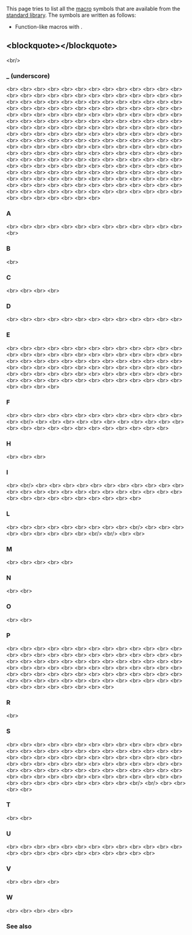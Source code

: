 {{title|Macro Symbol Index}}
{{cpp/symbol index/navbar}}


This page tries to list all the [[cpp/preprocessor/replace|macro]] symbols that are available from the [[cpp/standard library|standard library]]. The symbols are written as follows:
*Function-like macros with {{tt|()}}.

==&lt;blockquote&gt;{{tt|[[#(underscore)|_]]  [[#A|A]]  [[#B|B]]  [[#C|C]]  [[#D|D]]  [[#E|E]]  [[#F|F]]  [[#H|H]]  [[#I|I]]  [[#K|K]]  [[#L|L]]  [[#M|M]]  [[#N|N]]  [[#O|O]]  [[#P|P]]  [[#R|R]]  [[#S|S]]  [[#T|T]]  [[#U|U]]  [[#V|V]]  [[#W|W]]}}&lt;/blockquote&gt;==
&lt;br/&gt;

===_ (underscore)===
{{ltt|cpp/types|__alignas_is_defined}} {{mark since c++11}} {{mark deprecated}}&lt;br&gt;
{{ltt|cpp/types|__bool_true_false_are_defined}} {{mark since c++11}} {{mark deprecated}}&lt;br&gt;
{{ftml|__cpp_lib_adaptor_iterator_pair_constructor|C++23}}&lt;br&gt;
{{ftml|__cpp_lib_addressof_constexpr|C++17}}&lt;br&gt;
{{ftml|__cpp_lib_algorithm_default_value_type|C++26}}&lt;br&gt;
{{ftml|__cpp_lib_algorithm_iterator_requirements|C++23}}&lt;br&gt;
{{ftml|__cpp_lib_allocate_at_least|C++23}}&lt;br&gt;
{{ftml|__cpp_lib_allocator_traits_is_always_equal|C++17}}&lt;br&gt;
{{ftml|__cpp_lib_any|C++17}}&lt;br&gt;
{{ftml|__cpp_lib_apply|C++17}}&lt;br&gt;
{{ftml|__cpp_lib_array_constexpr|C++17|C++20}}&lt;br&gt;
{{ftml|__cpp_lib_as_const|C++17}}&lt;br&gt;
{{ftml|__cpp_lib_associative_heterogeneous_erasure|C++23}}&lt;br&gt;
{{ftml|__cpp_lib_associative_heterogeneous_insertion|C++26}}&lt;br&gt;
{{ftml|__cpp_lib_assume_aligned|C++20}}&lt;br&gt;
{{ftml|__cpp_lib_atomic_flag_test|C++20}}&lt;br&gt;
{{ftml|__cpp_lib_atomic_float|C++20}}&lt;br&gt;
{{ftml|__cpp_lib_atomic_is_always_lock_free|C++17}}&lt;br&gt;
{{ftml|__cpp_lib_atomic_lock_free_type_aliases|C++20}}&lt;br&gt;
{{ftml|__cpp_lib_atomic_min_max|C++26}}&lt;br&gt;
{{ftml|__cpp_lib_atomic_ref|C++20}}&lt;br&gt;
{{ftml|__cpp_lib_atomic_shared_ptr|C++20}}&lt;br&gt;
{{ftml|__cpp_lib_atomic_value_initialization|C++20}}&lt;br&gt;
{{ftml|__cpp_lib_atomic_wait|C++20}}&lt;br&gt;
{{ftml|__cpp_lib_barrier|C++20|C++23}}&lt;br&gt;
{{ftml|__cpp_lib_bind_back|C++23|C++26}}&lt;br&gt;
{{ftml|__cpp_lib_bind_front|C++20|C++26}}&lt;br&gt;
{{ftml|__cpp_lib_bit_cast|C++20}}&lt;br&gt;
{{ftml|__cpp_lib_bitops|C++20}}&lt;br&gt;
{{ftml|__cpp_lib_bitset|C++26}}&lt;br&gt;
{{ftml|__cpp_lib_bool_constant|C++17}}&lt;br&gt;
{{ftml|__cpp_lib_bounded_array_traits|C++20}}&lt;br&gt;
{{ftml|__cpp_lib_boyer_moore_searcher|C++17}}&lt;br&gt;
{{ftml|__cpp_lib_byte|C++17}}&lt;br&gt;
{{ftml|__cpp_lib_byteswap|C++23}}&lt;br&gt;
{{ftml|__cpp_lib_char8_t|C++20}}&lt;br&gt;
{{ftml|__cpp_lib_chrono|C++17|C++20, C++26}}&lt;br&gt;
{{ftml|__cpp_lib_chrono_udls|C++14}}&lt;br&gt;
{{ftml|__cpp_lib_clamp|C++17}}&lt;br&gt;
{{ftml|__cpp_lib_common_reference|C++23}}&lt;br&gt;
{{ftml|__cpp_lib_common_reference_wrapper|C++23}}&lt;br&gt;
{{ftml|__cpp_lib_complex_udls|C++14}}&lt;br&gt;
{{ftml|__cpp_lib_concepts|C++20|C++23}}&lt;br&gt;
{{ftml|__cpp_lib_constexpr_algorithms|C++20|C++26}}&lt;br&gt;
{{ftml|__cpp_lib_constexpr_bitset|C++23}}&lt;br&gt;
{{ftml|__cpp_lib_constexpr_charconv|C++23}}&lt;br&gt;
{{ftml|__cpp_lib_constexpr_cmath|C++23|C++26}}&lt;br&gt;
{{ftml|__cpp_lib_constexpr_complex|C++20|C++26}}&lt;br&gt;
{{ftml|__cpp_lib_constexpr_dynamic_alloc|C++20}}&lt;br&gt;
{{ftml|__cpp_lib_constexpr_functional|C++20}}&lt;br&gt;
{{ftml|__cpp_lib_constexpr_iterator|C++20}}&lt;br&gt;
{{ftml|__cpp_lib_constexpr_memory|C++20|C++23}}&lt;br&gt;
{{ftml|__cpp_lib_constexpr_numeric|C++20}}&lt;br&gt;
{{ftml|__cpp_lib_constexpr_string|C++20}}&lt;br&gt;
{{ftml|__cpp_lib_constexpr_string_view|C++20}}&lt;br&gt;
{{ftml|__cpp_lib_constexpr_tuple|C++20}}&lt;br&gt;
{{ftml|__cpp_lib_constexpr_typeinfo|C++23}}&lt;br&gt;
{{ftml|__cpp_lib_constexpr_utility|C++20}}&lt;br&gt;
{{ftml|__cpp_lib_constexpr_vector|C++20}}&lt;br&gt;
{{ftml|__cpp_lib_constrained_equality|C++26}}&lt;br&gt;
{{ftml|__cpp_lib_containers_ranges|C++23}}&lt;br&gt;
{{ftml|__cpp_lib_copyable_function|C++26}}&lt;br&gt;
{{ftml|__cpp_lib_coroutine|C++20}}&lt;br&gt;
{{ftml|__cpp_lib_debugging|C++26}}&lt;br&gt;
{{ftml|__cpp_lib_destroying_delete|C++20}}&lt;br&gt;
{{ftml|__cpp_lib_enable_shared_from_this|C++17}}&lt;br&gt;
{{ftml|__cpp_lib_endian|C++20}}&lt;br&gt;
{{ftml|__cpp_lib_erase_if|C++20}}&lt;br&gt;
{{ftml|__cpp_lib_exchange_function|C++14}}&lt;br&gt;
{{ftml|__cpp_lib_execution|C++17|C++20}}&lt;br&gt;
{{ftml|__cpp_lib_expected|C++23}}&lt;br&gt;
{{ftml|__cpp_lib_filesystem|C++17}}&lt;br&gt;
{{ftml|__cpp_lib_flat_map|C++23}}&lt;br&gt;
{{ftml|__cpp_lib_flat_set|C++23}}&lt;br&gt;
{{ftml|__cpp_lib_format|C++20|C++23, C++26}}&lt;br&gt;
{{ftml|__cpp_lib_format_path|C++26}}&lt;br&gt;
{{ftml|__cpp_lib_format_ranges|C++23}}&lt;br&gt;
{{ftml|__cpp_lib_formatters|C++23}}&lt;br&gt;
{{ftml|__cpp_lib_forward_like|C++23}}&lt;br&gt;
{{ftml|__cpp_lib_freestanding_char_traits|C++26}}&lt;br&gt;
{{ftml|__cpp_lib_freestanding_charconv|C++26}}&lt;br&gt;
{{ftml|__cpp_lib_freestanding_cstdlib|C++26}}&lt;br&gt;
{{ftml|__cpp_lib_freestanding_cstring|C++26}}&lt;br&gt;
{{ftml|__cpp_lib_freestanding_cwchar|C++26}}&lt;br&gt;
{{ftml|__cpp_lib_freestanding_errc|C++26}}&lt;br&gt;
{{ftml|__cpp_lib_freestanding_feature_test_macros|C++26}}&lt;br&gt;
{{ftml|__cpp_lib_freestanding_functional|C++26}}&lt;br&gt;
{{ftml|__cpp_lib_freestanding_iterator|C++26}}&lt;br&gt;
{{ftml|__cpp_lib_freestanding_memory|C++26}}&lt;br&gt;
{{ftml|__cpp_lib_freestanding_operator_new|C++26}}&lt;br&gt;
{{ftml|__cpp_lib_freestanding_ranges|C++26}}&lt;br&gt;
{{ftml|__cpp_lib_freestanding_ratio|C++26}}&lt;br&gt;
{{ftml|__cpp_lib_freestanding_tuple|C++26}}&lt;br&gt;
{{ftml|__cpp_lib_freestanding_utility|C++26}}&lt;br&gt;
{{ftml|__cpp_lib_fstream_native_handle|C++26}}&lt;br&gt;
{{ftml|__cpp_lib_function_ref|C++23}}&lt;br&gt;
{{ftml|__cpp_lib_gcd_lcm|C++17}}&lt;br&gt;
{{ftml|__cpp_lib_generator|C++23}}&lt;br&gt;
{{ftml|__cpp_lib_generic_associative_lookup|C++14}}&lt;br&gt;
{{ftml|__cpp_lib_generic_unordered_lookup|C++20}}&lt;br&gt;
{{ftml|__cpp_lib_hardware_interference_size|C++17}}&lt;br&gt;
{{ftml|__cpp_lib_has_unique_object_representations|C++17}}&lt;br&gt;
{{ftml|__cpp_lib_hazard_pointer|C++26}}&lt;br&gt;
{{ftml|__cpp_lib_hypot|C++17}}&lt;br&gt;
{{ftml|__cpp_lib_incomplete_container_elements|C++17}}&lt;br&gt;
{{ftml|__cpp_lib_int_pow2|C++20}}&lt;br&gt;
{{ftml|__cpp_lib_integer_comparison_functions|C++20}}&lt;br&gt;
{{ftml|__cpp_lib_integer_sequence|C++14}}&lt;br&gt;
{{ftml|__cpp_lib_integral_constant_callable|C++14}}&lt;br&gt;
{{ftml|__cpp_lib_interpolate|C++20}}&lt;br&gt;
{{ftml|__cpp_lib_invoke|C++17}}&lt;br&gt;
{{ftml|__cpp_lib_invoke_r|C++23}}&lt;br&gt;
{{ftml|__cpp_lib_ios_noreplace|C++23}}&lt;br&gt;
{{ftml|__cpp_lib_is_aggregate|C++17}}&lt;br&gt;
{{ftml|__cpp_lib_is_constant_evaluated|C++20}}&lt;br&gt;
{{ftml|__cpp_lib_is_final|C++14}}&lt;br&gt;
{{ftml|__cpp_lib_is_implicit_lifetime|C++23}}&lt;br&gt;
{{ftml|__cpp_lib_is_invocable|C++17}}&lt;br&gt;
{{ftml|__cpp_lib_is_layout_compatible|C++20}}&lt;br&gt;
{{ftml|__cpp_lib_is_nothrow_convertible|C++20}}&lt;br&gt;
{{ftml|__cpp_lib_is_null_pointer|C++14}}&lt;br&gt;
{{ftml|__cpp_lib_is_pointer_interconvertible|C++20}}&lt;br&gt;
{{ftml|__cpp_lib_is_scoped_enum|C++23}}&lt;br&gt;
{{ftml|__cpp_lib_is_swappable|C++17}}&lt;br&gt;
{{ftml|__cpp_lib_is_within_lifetime|C++26}}&lt;br&gt;
{{ftml|__cpp_lib_jthread|C++20}}&lt;br&gt;
{{ftml|__cpp_lib_latch|C++20}}&lt;br&gt;
{{ftml|__cpp_lib_launder|C++17}}&lt;br&gt;
{{ftml|__cpp_lib_list_remove_return_type|C++20}}&lt;br&gt;
{{ftml|__cpp_lib_logical_traits|C++17}}&lt;br&gt;
{{ftml|__cpp_lib_make_from_tuple|C++17}}&lt;br&gt;
{{ftml|__cpp_lib_make_reverse_iterator|C++14}}&lt;br&gt;
{{ftml|__cpp_lib_make_unique|C++14}}&lt;br&gt;
{{ftml|__cpp_lib_map_try_emplace|C++17}}&lt;br&gt;
{{ftml|__cpp_lib_math_constants|C++20}}&lt;br&gt;
{{ftml|__cpp_lib_math_special_functions|C++17}}&lt;br&gt;
{{ftml|__cpp_lib_mdspan|C++23}}&lt;br&gt;
{{ftml|__cpp_lib_memory_resource|C++17}}&lt;br&gt;
{{ftml|__cpp_lib_modules|C++23}}&lt;br&gt;
{{ftml|__cpp_lib_move_iterator_concept|C++23}}&lt;br&gt;
{{ftml|__cpp_lib_move_only_function|C++23}}&lt;br&gt;
{{ftml|__cpp_lib_node_extract|C++17}}&lt;br&gt;
{{ftml|__cpp_lib_nonmember_container_access|C++17}}&lt;br&gt;
{{ftml|__cpp_lib_not_fn|C++17|C++26}}&lt;br&gt;
{{ftml|__cpp_lib_null_iterators|C++14}}&lt;br&gt;
{{ftml|__cpp_lib_optional|C++20|C++14|C++17, C++23}}&lt;br&gt;
{{ftml|__cpp_lib_out_ptr|C++23}}&lt;br&gt;
{{ftml|__cpp_lib_parallel_algorithm|C++17}}&lt;br&gt;
{{ftml|__cpp_lib_polymorphic_allocator|C++20}}&lt;br&gt;
{{ftml|__cpp_lib_print|C++23|C++26}}&lt;br&gt;
{{ftml|__cpp_lib_quoted_string_io|C++14}}&lt;br&gt;
{{ftml|__cpp_lib_ranges|C++20|C++23}}&lt;br&gt;
{{ftml|__cpp_lib_ranges_as_const|C++23}}&lt;br&gt;
{{ftml|__cpp_lib_ranges_as_rvalue|C++23}}&lt;br&gt;
{{ftml|__cpp_lib_ranges_cartesian_product|C++23}}&lt;br&gt;
{{ftml|__cpp_lib_ranges_chunk|C++23}}&lt;br&gt;
{{ftml|__cpp_lib_ranges_chunk_by|C++23}}&lt;br&gt;
{{ftml|__cpp_lib_ranges_concat|C++26}}&lt;br&gt;
{{ftml|__cpp_lib_ranges_contains|C++23}}&lt;br&gt;
{{ftml|__cpp_lib_ranges_enumerate|C++23}}&lt;br&gt;
{{ftml|__cpp_lib_ranges_find_last|C++23}}&lt;br&gt;
{{ftml|__cpp_lib_ranges_fold|C++23}}&lt;br&gt;
{{ftml|__cpp_lib_ranges_generate_random|C++26}}&lt;br&gt;
{{ftml|__cpp_lib_ranges_iota|C++23}}&lt;br&gt;
{{ftml|__cpp_lib_ranges_join_with|C++23}}&lt;br&gt;
{{ftml|__cpp_lib_ranges_repeat|C++23}}&lt;br&gt;
{{ftml|__cpp_lib_ranges_slide|C++23}}&lt;br&gt;
{{ftml|__cpp_lib_ranges_starts_ends_with|C++23}}&lt;br&gt;
{{ftml|__cpp_lib_ranges_stride|C++23}}&lt;br&gt;
{{ftml|__cpp_lib_ranges_to_container|C++23}}&lt;br&gt;
{{ftml|__cpp_lib_ranges_zip|C++23}}&lt;br&gt;
{{ftml|__cpp_lib_ratio|C++26}}&lt;br&gt;
{{ftml|__cpp_lib_raw_memory_algorithms|C++17}}&lt;br&gt;
{{ftml|__cpp_lib_rcu|C++26}}&lt;br&gt;
{{ftml|__cpp_lib_reference_from_temporary|C++23}}&lt;br&gt;
{{ftml|__cpp_lib_reference_wrapper|C++26}}&lt;br&gt;
{{ftml|__cpp_lib_remove_cvref|C++20}}&lt;br&gt;
{{ftml|__cpp_lib_result_of_sfinae|C++14}}&lt;br&gt;
{{ftml|__cpp_lib_robust_nonmodifying_seq_ops|C++14}}&lt;br&gt;
{{ftml|__cpp_lib_sample|C++17}}&lt;br&gt;
{{ftml|__cpp_lib_scoped_lock|C++17}}&lt;br&gt;
{{ftml|__cpp_lib_semaphore|C++20}}&lt;br&gt;
{{ftml|__cpp_lib_shared_mutex|C++17}}&lt;br&gt;
{{ftml|__cpp_lib_shared_ptr_arrays|C++17|C++20}}&lt;br&gt;
{{ftml|__cpp_lib_shared_ptr_weak_type|C++17}}&lt;br&gt;
{{ftml|__cpp_lib_shared_timed_mutex|C++14}}&lt;br&gt;
{{ftml|__cpp_lib_shift|C++20|C++23}}&lt;br&gt;
{{ftml|__cpp_lib_smart_ptr_for_overwrite|C++20}}&lt;br&gt;
{{ftml|__cpp_lib_smart_ptr_owner_equality|C++26}}&lt;br&gt;
{{ftml|__cpp_lib_source_location|C++20}}&lt;br&gt;
{{ftml|__cpp_lib_span|C++20}}&lt;br&gt;
{{ftml|__cpp_lib_spanstream|C++23}}&lt;br&gt;
{{ftml|__cpp_lib_ssize|C++20}}&lt;br&gt;
{{ftml|__cpp_lib_sstream_from_string_view|C++26}}&lt;br&gt;
{{ftml|__cpp_lib_stacktrace|C++23}}&lt;br&gt;
{{ftml|__cpp_lib_start_lifetime_as|C++23}}&lt;br&gt;
{{ftml|__cpp_lib_starts_ends_with|C++20}}&lt;br&gt;
{{ftml|__cpp_lib_stdatomic_h|C++23}}&lt;br&gt;
{{ftml|__cpp_lib_string_contains|C++23}}&lt;br&gt;
{{ftml|__cpp_lib_string_resize_and_overwrite|C++23}}&lt;br&gt;
{{ftml|__cpp_lib_string_udls|C++14}}&lt;br&gt;
{{ftml|__cpp_lib_string_view|C++17|C++20, C++26}}&lt;br&gt;
{{ftml|__cpp_lib_submdspan|C++26}}&lt;br&gt;
{{ftml|__cpp_lib_syncbuf|C++20}}&lt;br&gt;
{{ftml|__cpp_lib_text_encoding|C++26}}&lt;br&gt;
{{ftml|__cpp_lib_three_way_comparison|C++20}}&lt;br&gt;
{{ftml|__cpp_lib_to_address|C++20}}&lt;br&gt;
{{ftml|__cpp_lib_to_array|C++20}}&lt;br&gt;
{{ftml|__cpp_lib_to_chars|C++17|C++26}}&lt;br&gt;
{{ftml|__cpp_lib_to_string|C++26}}&lt;br&gt;
{{ftml|__cpp_lib_to_underlying|C++23}}&lt;br&gt;
{{ftml|__cpp_lib_transformation_trait_aliases|C++14}}&lt;br&gt;
{{ftml|__cpp_lib_transparent_operators|C++17}}&lt;br&gt;
{{ftml|__cpp_lib_tuple_element_t|C++14}}&lt;br&gt;
{{ftml|__cpp_lib_tuple_like|C++23}}&lt;br&gt;
{{ftml|__cpp_lib_tuples_by_type|C++14}}&lt;br&gt;
{{ftml|__cpp_lib_type_identity|C++20}}&lt;br&gt;
{{ftml|__cpp_lib_type_trait_variable_templates|C++17}}&lt;br&gt;
{{ftml|__cpp_lib_uncaught_exceptions|C++17}}&lt;br&gt;
{{ftml|__cpp_lib_unordered_map_try_emplace|C++17}}&lt;br&gt;
{{ftml|__cpp_lib_unreachable|C++23}}&lt;br&gt;
{{ftml|__cpp_lib_unwrap_ref|C++20}}&lt;br&gt;
{{ftml|__cpp_lib_variant|C++17|C++26}}&lt;br&gt;
{{ftml|__cpp_lib_void_t|C++17}}&lt;br&gt;
{{ltf|cpp/atomic/atomic|_Atomic}} {{mark since c++23}}&lt;br&gt;
{{ltt|cpp/io/c|_IOFBF}}&lt;br&gt;
{{ltt|cpp/io/c|_IOLBF}}&lt;br&gt;
{{ltt|cpp/io/c|_IONBF}}&lt;br&gt;

===A===
{{ltf|cpp/error/assert}}&lt;br&gt;
{{ltt|cpp/atomic/atomic_is_lock_free|ATOMIC_BOOL_LOCK_FREE}} {{mark since c++11}}&lt;br&gt;
{{ltt|cpp/atomic/atomic_is_lock_free|ATOMIC_CHAR_LOCK_FREE}} {{mark since c++11}}&lt;br&gt;
{{ltt|cpp/atomic/atomic_is_lock_free|ATOMIC_CHAR16_T_LOCK_FREE}} {{mark since c++11}}&lt;br&gt;
{{ltt|cpp/atomic/atomic_is_lock_free|ATOMIC_CHAR32_T_LOCK_FREE}} {{mark since c++11}}&lt;br&gt;
{{ltt|cpp/atomic/atomic_is_lock_free|ATOMIC_CHAR8_T_LOCK_FREE}} {{mark since c++20}}&lt;br&gt;
{{ltt|cpp/atomic/ATOMIC_FLAG_INIT}} {{mark life|since=c++11|deprecated=c++20}}&lt;br&gt;
{{ltt|cpp/atomic/atomic_is_lock_free|ATOMIC_INT_LOCK_FREE}} {{mark since c++11}}&lt;br&gt;
{{ltt|cpp/atomic/atomic_is_lock_free|ATOMIC_LLONG_LOCK_FREE}} {{mark since c++11}}&lt;br&gt;
{{ltt|cpp/atomic/atomic_is_lock_free|ATOMIC_LONG_LOCK_FREE}} {{mark since c++11}}&lt;br&gt;
{{ltt|cpp/atomic/atomic_is_lock_free|ATOMIC_POINTER_LOCK_FREE}} {{mark since c++11}}&lt;br&gt;
{{ltt|cpp/atomic/atomic_is_lock_free|ATOMIC_SHORT_LOCK_FREE}} {{mark since c++11}}&lt;br&gt;
{{ltf|cpp/atomic/ATOMIC_VAR_INIT}} {{mark life|since=c++11|deprecated=c++20}}&lt;br&gt;
{{ltt|cpp/atomic/atomic_is_lock_free|ATOMIC_WCHAR_T_LOCK_FREE}} {{mark since c++11}}&lt;br&gt;

===B===
{{ltt|cpp/io/c|BUFSIZ}}&lt;br&gt;

===C===
{{ltt|cpp/types/climits|CHAR_BIT}}&lt;br&gt;
{{ltt|cpp/types/climits|CHAR_MAX}}&lt;br&gt;
{{ltt|cpp/types/climits|CHAR_MIN}}&lt;br&gt;
{{ltt|cpp/chrono/c/CLOCKS_PER_SEC}}&lt;br&gt;

===D===
{{ltt|cpp/types/climits|DBL_DECIMAL_DIG}} {{mark since c++17}}&lt;br&gt;
{{ltt|cpp/types/climits|DBL_DIG}}&lt;br&gt;
{{ltt|cpp/types/climits|DBL_EPSILON}}&lt;br&gt;
{{ltt|cpp/types/climits|DBL_HAS_SUBNORM}} {{mark since c++17}}&lt;br&gt;
{{ltt|cpp/types/climits|DBL_MANT_DIG}}&lt;br&gt;
{{ltt|cpp/types/climits|DBL_MAX}}&lt;br&gt;
{{ltt|cpp/types/climits|DBL_MAX_10_EXP}}&lt;br&gt;
{{ltt|cpp/types/climits|DBL_MAX_EXP}}&lt;br&gt;
{{ltt|cpp/types/climits|DBL_MIN}}&lt;br&gt;
{{ltt|cpp/types/climits|DBL_MIN_10_EXP}}&lt;br&gt;
{{ltt|cpp/types/climits|DBL_MIN_EXP}}&lt;br&gt;
{{ltt|cpp/types/climits|DBL_TRUE_MIN}} {{mark since c++17}}&lt;br&gt;
{{ltt|cpp/types/climits|DECIMAL_DIG}} {{mark since c++11}}&lt;br&gt;

===E===
{{ltt|cpp/error/errno_macros|E2BIG}} {{mark since c++11}}&lt;br&gt;
{{ltt|cpp/error/errno_macros|EACCES}} {{mark since c++11}}&lt;br&gt;
{{ltt|cpp/error/errno_macros|EADDRINUSE}} {{mark since c++11}}&lt;br&gt;
{{ltt|cpp/error/errno_macros|EADDRNOTAVAIL}} {{mark since c++11}}&lt;br&gt;
{{ltt|cpp/error/errno_macros|EAFNOSUPPORT}} {{mark since c++11}}&lt;br&gt;
{{ltt|cpp/error/errno_macros|EAGAIN}} {{mark since c++11}}&lt;br&gt;
{{ltt|cpp/error/errno_macros|EALREADY}} {{mark since c++11}}&lt;br&gt;
{{ltt|cpp/error/errno_macros|EBADF}} {{mark since c++11}}&lt;br&gt;
{{ltt|cpp/error/errno_macros|EBADMSG}} {{mark since c++11}}&lt;br&gt;
{{ltt|cpp/error/errno_macros|EBUSY}} {{mark since c++11}}&lt;br&gt;
{{ltt|cpp/error/errno_macros|ECANCELED}} {{mark since c++11}}&lt;br&gt;
{{ltt|cpp/error/errno_macros|ECHILD}} {{mark since c++11}}&lt;br&gt;
{{ltt|cpp/error/errno_macros|ECONNABORTED}} {{mark since c++11}}&lt;br&gt;
{{ltt|cpp/error/errno_macros|ECONNREFUSED}} {{mark since c++11}}&lt;br&gt;
{{ltt|cpp/error/errno_macros|ECONNRESET}} {{mark since c++11}}&lt;br&gt;
{{ltt|cpp/error/errno_macros|EDEADLK}} {{mark since c++11}}&lt;br&gt;
{{ltt|cpp/error/errno_macros|EDESTADDRREQ}} {{mark since c++11}}&lt;br&gt;
{{ltt|cpp/error/errno_macros|EDOM}}&lt;br&gt;
{{ltt|cpp/error/errno_macros|EEXIST}} {{mark since c++11}}&lt;br&gt;
{{ltt|cpp/error/errno_macros|EFAULT}} {{mark since c++11}}&lt;br&gt;
{{ltt|cpp/error/errno_macros|EFBIG}} {{mark since c++11}}&lt;br&gt;
{{ltt|cpp/error/errno_macros|EHOSTUNREACH}} {{mark since c++11}}&lt;br&gt;
{{ltt|cpp/error/errno_macros|EIDRM}} {{mark since c++11}}&lt;br&gt;
{{ltt|cpp/error/errno_macros|EILSEQ}} {{mark since c++11}}&lt;br&gt;
{{ltt|cpp/error/errno_macros|EINPROGRESS}} {{mark since c++11}}&lt;br&gt;
{{ltt|cpp/error/errno_macros|EINTR}} {{mark since c++11}}&lt;br&gt;
{{ltt|cpp/error/errno_macros|EINVAL}} {{mark since c++11}}&lt;br&gt;
{{ltt|cpp/error/errno_macros|EIO}} {{mark since c++11}}&lt;br&gt;
{{ltt|cpp/error/errno_macros|EISCONN}} {{mark since c++11}}&lt;br&gt;
{{ltt|cpp/error/errno_macros|EISDIR}} {{mark since c++11}}&lt;br&gt;
{{ltt|cpp/error/errno_macros|ELOOP}} {{mark since c++11}}&lt;br&gt;
{{ltt|cpp/error/errno_macros|EMFILE}} {{mark since c++11}}&lt;br&gt;
{{ltt|cpp/error/errno_macros|EMLINK}} {{mark since c++11}}&lt;br&gt;
{{ltt|cpp/error/errno_macros|EMSGSIZE}} {{mark since c++11}}&lt;br&gt;
{{ltt|cpp/error/errno_macros|ENAMETOOLONG}} {{mark since c++11}}&lt;br&gt;
{{ltt|cpp/error/errno_macros|ENETDOWN}} {{mark since c++11}}&lt;br&gt;
{{ltt|cpp/error/errno_macros|ENETRESET}} {{mark since c++11}}&lt;br&gt;
{{ltt|cpp/error/errno_macros|ENETUNREACH}} {{mark since c++11}}&lt;br&gt;
{{ltt|cpp/error/errno_macros|ENFILE}} {{mark since c++11}}&lt;br&gt;
{{ltt|cpp/error/errno_macros|ENOBUFS}} {{mark since c++11}}&lt;br&gt;
{{ltt|cpp/error/errno_macros|ENODATA}} {{mark since c++11}}&lt;br&gt;
{{ltt|cpp/error/errno_macros|ENODEV}} {{mark since c++11}}&lt;br&gt;
{{ltt|cpp/error/errno_macros|ENOENT}} {{mark since c++11}}&lt;br&gt;
{{ltt|cpp/error/errno_macros|ENOEXEC}} {{mark since c++11}}&lt;br&gt;
{{ltt|cpp/error/errno_macros|ENOLCK}} {{mark since c++11}}&lt;br&gt;
{{ltt|cpp/error/errno_macros|ENOLINK}} {{mark since c++11}}&lt;br&gt;
{{ltt|cpp/error/errno_macros|ENOMEM}} {{mark since c++11}}&lt;br&gt;
{{ltt|cpp/error/errno_macros|ENOMSG}} {{mark since c++11}}&lt;br&gt;
{{ltt|cpp/error/errno_macros|ENOPROTOOPT}} {{mark since c++11}}&lt;br&gt;
{{ltt|cpp/error/errno_macros|ENOSPC}} {{mark since c++11}}&lt;br&gt;
{{ltt|cpp/error/errno_macros|ENOSR}} {{mark since c++11}}&lt;br&gt;
{{ltt|cpp/error/errno_macros|ENOSTR}} {{mark since c++11}}&lt;br&gt;
{{ltt|cpp/error/errno_macros|ENOSYS}} {{mark since c++11}}&lt;br&gt;
{{ltt|cpp/error/errno_macros|ENOTCONN}} {{mark since c++11}}&lt;br&gt;
{{ltt|cpp/error/errno_macros|ENOTDIR}} {{mark since c++11}}&lt;br&gt;
{{ltt|cpp/error/errno_macros|ENOTEMPTY}} {{mark since c++11}}&lt;br&gt;
{{ltt|cpp/error/errno_macros|ENOTRECOVERABLE}} {{mark since c++11}}&lt;br&gt;
{{ltt|cpp/error/errno_macros|ENOTSOCK}} {{mark since c++11}}&lt;br&gt;
{{ltt|cpp/error/errno_macros|ENOTSUP}} {{mark since c++11}}&lt;br&gt;
{{ltt|cpp/error/errno_macros|ENOTTY}} {{mark since c++11}}&lt;br&gt;
{{ltt|cpp/error/errno_macros|ENXIO}} {{mark since c++11}}&lt;br&gt;
{{ltt|cpp/io/c|EOF}}&lt;br&gt;
{{ltt|cpp/error/errno_macros|EOPNOTSUPP}} {{mark since c++11}}&lt;br&gt;
{{ltt|cpp/error/errno_macros|EOVERFLOW}} {{mark since c++11}}&lt;br&gt;
{{ltt|cpp/error/errno_macros|EOWNERDEAD}} {{mark since c++11}}&lt;br&gt;
{{ltt|cpp/error/errno_macros|EPERM}} {{mark since c++11}}&lt;br&gt;
{{ltt|cpp/error/errno_macros|EPIPE}} {{mark since c++11}}&lt;br&gt;
{{ltt|cpp/error/errno_macros|EPROTO}} {{mark since c++11}}&lt;br&gt;
{{ltt|cpp/error/errno_macros|EPROTONOSUPPORT}} {{mark since c++11}}&lt;br&gt;
{{ltt|cpp/error/errno_macros|EPROTOTYPE}} {{mark since c++11}}&lt;br&gt;
{{ltt|cpp/error/errno_macros|ERANGE}}&lt;br&gt;
{{ltt|cpp/error/errno_macros|EROFS}} {{mark since c++11}}&lt;br&gt;
{{ltt|cpp/error/errno}}&lt;br&gt;
{{ltt|cpp/error/errno_macros|ESPIPE}} {{mark since c++11}}&lt;br&gt;
{{ltt|cpp/error/errno_macros|ESRCH}} {{mark since c++11}}&lt;br&gt;
{{ltt|cpp/error/errno_macros|ETIME}} {{mark since c++11}}&lt;br&gt;
{{ltt|cpp/error/errno_macros|ETIMEDOUT}} {{mark since c++11}}&lt;br&gt;
{{ltt|cpp/error/errno_macros|ETXTBSY}} {{mark since c++11}}&lt;br&gt;
{{ltt|cpp/error/errno_macros|EWOULDBLOCK}} {{mark since c++11}}&lt;br&gt;
{{ltt|cpp/error/errno_macros|EXDEV}} {{mark since c++11}}&lt;br&gt;
{{ltt|cpp/utility/program/EXIT_status|EXIT_FAILURE}}&lt;br&gt;
{{ltt|cpp/utility/program/EXIT_status|EXIT_SUCCESS}}&lt;br&gt;

===F===
{{ltt|cpp/numeric/fenv/FE_exceptions|FE_ALL_EXCEPT}} {{mark since c++11}}&lt;br&gt;
{{ltt|cpp/numeric/fenv/FE_DFL_ENV}} {{mark since c++11}}&lt;br&gt;
{{ltt|cpp/numeric/fenv/FE_exceptions|FE_DIVBYZERO}} {{mark since c++11}}&lt;br&gt;
{{ltt|cpp/numeric/fenv/FE_round|FE_DOWNWARD}} {{mark since c++11}}&lt;br&gt;
{{ltt|cpp/numeric/fenv/FE_exceptions|FE_INEXACT}} {{mark since c++11}}&lt;br&gt;
{{ltt|cpp/numeric/fenv/FE_exceptions|FE_INVALID}} {{mark since c++11}}&lt;br&gt;
{{ltt|cpp/numeric/fenv/FE_exceptions|FE_OVERFLOW}} {{mark since c++11}}&lt;br&gt;
{{ltt|cpp/numeric/fenv/FE_round|FE_TONEAREST}} {{mark since c++11}}&lt;br&gt;
{{ltt|cpp/numeric/fenv/FE_round|FE_TOWARDZERO}} {{mark since c++11}}&lt;br&gt;
{{ltt|cpp/numeric/fenv/FE_exceptions|FE_UNDERFLOW}} {{mark since c++11}}&lt;br&gt;
{{ltt|cpp/numeric/fenv/FE_round|FE_UPWARD}} {{mark since c++11}}&lt;br&gt;
{{ltt|cpp/io/c|FILENAME_MAX}}&lt;br&gt;
{{ltt|cpp/types/climits|FLT_DECIMAL_DIG}} {{mark since c++17}}&lt;br&gt;
{{ltt|cpp/types/climits|FLT_DIG}}&lt;br&gt;
{{ltt|cpp/types/climits|FLT_EPSILON}}&lt;br/&gt;
{{ltt|cpp/types/climits/FLT_EVAL_METHOD}} {{mark since c++11}}&lt;br&gt;
{{ltt|cpp/types/climits|FLT_HAS_SUBNORM}} {{mark since c++17}}&lt;br&gt;
{{ltt|cpp/types/climits|FLT_MANT_DIG}}&lt;br&gt;
{{ltt|cpp/types/climits|FLT_MAX}}&lt;br&gt;
{{ltt|cpp/types/climits|FLT_MAX_10_EXP}}&lt;br&gt;
{{ltt|cpp/types/climits|FLT_MAX_EXP}}&lt;br&gt;
{{ltt|cpp/types/climits|FLT_MIN}}&lt;br&gt;
{{ltt|cpp/types/climits|FLT_MIN_10_EXP}}&lt;br&gt;
{{ltt|cpp/types/climits|FLT_MIN_EXP}}&lt;br&gt;
{{ltt|cpp/types/climits|FLT_RADIX}}&lt;br&gt;
{{ltt|cpp/types/climits/FLT_ROUNDS}}&lt;br&gt;
{{ltt|cpp/types/climits|FLT_TRUE_MIN}} {{mark since c++17}}&lt;br&gt;
{{ltt|cpp/io/c|FOPEN_MAX}}&lt;br&gt;
{{ltt|cpp/numeric/math/fma|FP_FAST_FMA}} {{mark since c++11}}&lt;br&gt;
{{ltt|cpp/numeric/math/fma|FP_FAST_FMAF}} {{mark since c++11}}&lt;br&gt;
{{ltt|cpp/numeric/math/fma|FP_FAST_FMAL}} {{mark since c++11}}&lt;br&gt;
{{ltt|cpp/numeric/math/ilogb|FP_ILOGB0}} {{mark since c++11}}&lt;br&gt;
{{ltt|cpp/numeric/math/ilogb|FP_ILOGBNAN}} {{mark since c++11}}&lt;br&gt;
{{ltt|cpp/numeric/math/FP_categories|FP_SUBNORMAL}} {{mark since c++11}}&lt;br&gt;
{{ltt|cpp/numeric/math/FP_categories|FP_ZERO}} {{mark since c++11}}&lt;br&gt;
{{ltt|cpp/numeric/math/FP_categories|FP_INFINITE}} {{mark since c++11}}&lt;br&gt;
{{ltt|cpp/numeric/math/FP_categories|FP_NAN}} {{mark since c++11}}&lt;br&gt;
{{ltt|cpp/numeric/math/FP_categories|FP_NORMAL}} {{mark since c++11}}&lt;br&gt;

===H===
{{ltt|cpp/numeric/math/HUGE_VAL}}&lt;br&gt;
{{ltt|cpp/numeric/math/HUGE_VAL|HUGE_VALF}} {{mark since c++11}}&lt;br&gt;
{{ltt|cpp/numeric/math/HUGE_VAL|HUGE_VALL}} {{mark since c++11}}&lt;br&gt;

===I===
{{ltt|cpp/numeric/math/INFINITY}} {{mark since c++11}}&lt;br&gt;
{{ltt|cpp/types/integer|INT_FAST16_MAX}} {{mark since c++11}}&lt;br/&gt;
{{ltt|cpp/types/integer|INT_FAST16_MIN}} {{mark since c++11}}&lt;br&gt;
{{ltt|cpp/types/integer|INT_FAST32_MAX}} {{mark since c++11}}&lt;br&gt;
{{ltt|cpp/types/integer|INT_FAST32_MIN}} {{mark since c++11}}&lt;br&gt;
{{ltt|cpp/types/integer|INT_FAST64_MAX}} {{mark since c++11}}&lt;br&gt;
{{ltt|cpp/types/integer|INT_FAST64_MIN}} {{mark since c++11}}&lt;br&gt;
{{ltt|cpp/types/integer|INT_FAST8_MAX}} {{mark since c++11}}&lt;br&gt;
{{ltt|cpp/types/integer|INT_FAST8_MIN}} {{mark since c++11}}&lt;br&gt;
{{ltt|cpp/types/integer|INT_LEAST16_MAX}} {{mark since c++11}}&lt;br&gt;
{{ltt|cpp/types/integer|INT_LEAST16_MIN}} {{mark since c++11}}&lt;br&gt;
{{ltt|cpp/types/integer|INT_LEAST32_MAX}} {{mark since c++11}}&lt;br&gt;
{{ltt|cpp/types/integer|INT_LEAST32_MIN}} {{mark since c++11}}&lt;br&gt;
{{ltt|cpp/types/integer|INT_LEAST64_MAX}} {{mark since c++11}}&lt;br&gt;
{{ltt|cpp/types/integer|INT_LEAST64_MIN}} {{mark since c++11}}&lt;br&gt;
{{ltt|cpp/types/integer|INT_LEAST8_MAX}} {{mark since c++11}}&lt;br&gt;
{{ltt|cpp/types/integer|INT_LEAST8_MIN}} {{mark since c++11}}&lt;br&gt;
{{ltt|cpp/types/climits|INT_MAX}}&lt;br&gt;
{{ltt|cpp/types/climits|INT_MIN}}&lt;br&gt;
{{ltf|cpp/types/integer|INT16_C}} {{mark since c++11}}&lt;br&gt;
{{ltt|cpp/types/integer|INT16_MAX}} {{mark since c++11}}&lt;br&gt;
{{ltt|cpp/types/integer|INT16_MIN}} {{mark since c++11}}&lt;br&gt;
{{ltf|cpp/types/integer|INT32_C}} {{mark since c++11}}&lt;br&gt;
{{ltt|cpp/types/integer|INT32_MAX}} {{mark since c++11}}&lt;br&gt;
{{ltt|cpp/types/integer|INT32_MIN}} {{mark since c++11}}&lt;br&gt;
{{ltf|cpp/types/integer|INT64_C}} {{mark since c++11}}&lt;br&gt;
{{ltt|cpp/types/integer|INT64_MAX}} {{mark since c++11}}&lt;br&gt;
{{ltt|cpp/types/integer|INT64_MIN}} {{mark since c++11}}&lt;br&gt;
{{ltf|cpp/types/integer|INT8_C}} {{mark since c++11}}&lt;br&gt;
{{ltt|cpp/types/integer|INT8_MAX}} {{mark since c++11}}&lt;br&gt;
{{ltt|cpp/types/integer|INT8_MIN}} {{mark since c++11}}&lt;br&gt;
{{ltf|cpp/types/integer|INTMAX_C}} {{mark since c++11}}&lt;br&gt;
{{ltt|cpp/types/integer|INTMAX_MAX}} {{mark since c++11}}&lt;br&gt;
{{ltt|cpp/types/integer|INTMAX_MIN}} {{mark since c++11}}&lt;br&gt;
{{ltt|cpp/types/integer|INTPTR_MAX}} {{mark since c++11}}&lt;br&gt;
{{ltt|cpp/types/integer|INTPTR_MIN}} {{mark since c++11}}&lt;br&gt;

===L===
{{ltt|cpp/io/c|L_tmpnam}}&lt;br&gt;
{{ltt|cpp/locale/LC_categories|LC_ALL}}&lt;br&gt;
{{ltt|cpp/locale/LC_categories|LC_COLLATE}}&lt;br&gt;
{{ltt|cpp/locale/LC_categories|LC_CTYPE}}&lt;br&gt;
{{ltt|cpp/locale/LC_categories|LC_MONETARY}}&lt;br&gt;
{{ltt|cpp/locale/LC_categories|LC_NUMERIC}}&lt;br&gt;
{{ltt|cpp/locale/LC_categories|LC_TIME}}&lt;br&gt;
{{ltt|cpp/types/climits|LDBL_DECIMAL_DIG}} {{mark since c++17}}&lt;br&gt;
{{ltt|cpp/types/climits|LDBL_DIG}}&lt;br&gt;
{{ltt|cpp/types/climits|LDBL_EPSILON}}&lt;br/&gt;
{{ltt|cpp/types/climits|LDBL_HAS_SUBNORM}} {{mark since c++17}}&lt;br&gt;
{{ltt|cpp/types/climits|LDBL_MANT_DIG}}&lt;br&gt;
{{ltt|cpp/types/climits|LDBL_MAX}}&lt;br&gt;
{{ltt|cpp/types/climits|LDBL_MAX_10_EXP}}&lt;br&gt;
{{ltt|cpp/types/climits|LDBL_MAX_EXP}}&lt;br&gt;
{{ltt|cpp/types/climits|LDBL_MIN}}&lt;br&gt;
{{ltt|cpp/types/climits|LDBL_MIN_10_EXP}}&lt;br&gt;
{{ltt|cpp/types/climits|LDBL_MIN_EXP}}&lt;br&gt;
{{ltt|cpp/types/climits|LDBL_TRUE_MIN}} {{mark since c++17}}&lt;br&gt;
{{ltt|cpp/types/climits|LLONG_MAX}} {{mark since c++11}}&lt;br/&gt;
{{ltt|cpp/types/climits|LLONG_MIN}} {{mark since c++11}}&lt;br/&gt;
{{ltt|cpp/types/climits|LONG_MAX}}&lt;br&gt;
{{ltt|cpp/types/climits|LONG_MIN}}&lt;br&gt;

===M===
{{ltt|cpp/numeric/math/math_errhandling|MATH_ERREXCEPT}} {{mark since c++11}}&lt;br&gt;
{{ltt|cpp/numeric/math/math_errhandling}} {{mark since c++11}}&lt;br&gt;
{{ltt|cpp/numeric/math/math_errhandling|MATH_ERRNO}} {{mark since c++11}}&lt;br&gt;
{{ltt|cpp/string/multibyte|MB_CUR_MAX}}&lt;br&gt;
{{ltt|cpp/string/multibyte|MB_LEN_MAX}}&lt;br&gt;

===N===
{{ltt|cpp/numeric/math/NAN}} {{mark since c++11}}&lt;br&gt;
{{ltt|cpp/types/NULL}}&lt;br&gt;

===O===
{{ltf|cpp/types/offsetof}}&lt;br&gt;
{{ltt|cpp/thread/call_once|ONCE_FLAG_INIT}} {{mark since c++11}}&lt;br&gt;

===P===
{{ltt|cpp/types/integer|PRId16}} {{mark since c++11}}&lt;br&gt;
{{ltt|cpp/types/integer|PRId32}} {{mark since c++11}}&lt;br&gt;
{{ltt|cpp/types/integer|PRId64}} {{mark since c++11}}&lt;br&gt;
{{ltt|cpp/types/integer|PRId8}} {{mark since c++11}}&lt;br&gt;
{{ltt|cpp/types/integer|PRIdFAST16}} {{mark since c++11}}&lt;br&gt;
{{ltt|cpp/types/integer|PRIdFAST32}} {{mark since c++11}}&lt;br&gt;
{{ltt|cpp/types/integer|PRIdFAST64}} {{mark since c++11}}&lt;br&gt;
{{ltt|cpp/types/integer|PRIdFAST8}} {{mark since c++11}}&lt;br&gt;
{{ltt|cpp/types/integer|PRIdLEAST16}} {{mark since c++11}}&lt;br&gt;
{{ltt|cpp/types/integer|PRIdLEAST32}} {{mark since c++11}}&lt;br&gt;
{{ltt|cpp/types/integer|PRIdLEAST64}} {{mark since c++11}}&lt;br&gt;
{{ltt|cpp/types/integer|PRIdLEAST8}} {{mark since c++11}}&lt;br&gt;
{{ltt|cpp/types/integer|PRIdMAX}} {{mark since c++11}}&lt;br&gt;
{{ltt|cpp/types/integer|PRIdPTR}} {{mark since c++11}}&lt;br&gt;
{{ltt|cpp/types/integer|PRIi16}} {{mark since c++11}}&lt;br&gt;
{{ltt|cpp/types/integer|PRIi32}} {{mark since c++11}}&lt;br&gt;
{{ltt|cpp/types/integer|PRIi64}} {{mark since c++11}}&lt;br&gt;
{{ltt|cpp/types/integer|PRIi8}} {{mark since c++11}}&lt;br&gt;
{{ltt|cpp/types/integer|PRIiFAST16}} {{mark since c++11}}&lt;br&gt;
{{ltt|cpp/types/integer|PRIiFAST32}} {{mark since c++11}}&lt;br&gt;
{{ltt|cpp/types/integer|PRIiFAST64}} {{mark since c++11}}&lt;br&gt;
{{ltt|cpp/types/integer|PRIiFAST8}} {{mark since c++11}}&lt;br&gt;
{{ltt|cpp/types/integer|PRIiLEAST16}} {{mark since c++11}}&lt;br&gt;
{{ltt|cpp/types/integer|PRIiLEAST32}} {{mark since c++11}}&lt;br&gt;
{{ltt|cpp/types/integer|PRIiLEAST64}} {{mark since c++11}}&lt;br&gt;
{{ltt|cpp/types/integer|PRIiLEAST8}} {{mark since c++11}}&lt;br&gt;
{{ltt|cpp/types/integer|PRIiMAX}} {{mark since c++11}}&lt;br&gt;
{{ltt|cpp/types/integer|PRIiPTR}} {{mark since c++11}}&lt;br&gt;
{{ltt|cpp/types/integer|PRIo16}} {{mark since c++11}}&lt;br&gt;
{{ltt|cpp/types/integer|PRIo32}} {{mark since c++11}}&lt;br&gt;
{{ltt|cpp/types/integer|PRIo64}} {{mark since c++11}}&lt;br&gt;
{{ltt|cpp/types/integer|PRIo8}} {{mark since c++11}}&lt;br&gt;
{{ltt|cpp/types/integer|PRIoFAST16}} {{mark since c++11}}&lt;br&gt;
{{ltt|cpp/types/integer|PRIoFAST32}} {{mark since c++11}}&lt;br&gt;
{{ltt|cpp/types/integer|PRIoFAST64}} {{mark since c++11}}&lt;br&gt;
{{ltt|cpp/types/integer|PRIoFAST8}} {{mark since c++11}}&lt;br&gt;
{{ltt|cpp/types/integer|PRIoLEAST16}} {{mark since c++11}}&lt;br&gt;
{{ltt|cpp/types/integer|PRIoLEAST32}} {{mark since c++11}}&lt;br&gt;
{{ltt|cpp/types/integer|PRIoLEAST64}} {{mark since c++11}}&lt;br&gt;
{{ltt|cpp/types/integer|PRIoLEAST8}} {{mark since c++11}}&lt;br&gt;
{{ltt|cpp/types/integer|PRIoMAX}} {{mark since c++11}}&lt;br&gt;
{{ltt|cpp/types/integer|PRIoPTR}} {{mark since c++11}}&lt;br&gt;
{{ltt|cpp/types/integer|PRIu16}} {{mark since c++11}}&lt;br&gt;
{{ltt|cpp/types/integer|PRIu32}} {{mark since c++11}}&lt;br&gt;
{{ltt|cpp/types/integer|PRIu64}} {{mark since c++11}}&lt;br&gt;
{{ltt|cpp/types/integer|PRIu8}} {{mark since c++11}}&lt;br&gt;
{{ltt|cpp/types/integer|PRIuFAST16}} {{mark since c++11}}&lt;br&gt;
{{ltt|cpp/types/integer|PRIuFAST32}} {{mark since c++11}}&lt;br&gt;
{{ltt|cpp/types/integer|PRIuFAST64}} {{mark since c++11}}&lt;br&gt;
{{ltt|cpp/types/integer|PRIuFAST8}} {{mark since c++11}}&lt;br&gt;
{{ltt|cpp/types/integer|PRIuLEAST16}} {{mark since c++11}}&lt;br&gt;
{{ltt|cpp/types/integer|PRIuLEAST32}} {{mark since c++11}}&lt;br&gt;
{{ltt|cpp/types/integer|PRIuLEAST64}} {{mark since c++11}}&lt;br&gt;
{{ltt|cpp/types/integer|PRIuLEAST8}} {{mark since c++11}}&lt;br&gt;
{{ltt|cpp/types/integer|PRIuMAX}} {{mark since c++11}}&lt;br&gt;
{{ltt|cpp/types/integer|PRIuPTR}} {{mark since c++11}}&lt;br&gt;
{{ltt|cpp/types/integer|PRIx16}} {{mark since c++11}}&lt;br&gt;
{{ltt|cpp/types/integer|PRIX16}} {{mark since c++11}}&lt;br&gt;
{{ltt|cpp/types/integer|PRIx32}} {{mark since c++11}}&lt;br&gt;
{{ltt|cpp/types/integer|PRIX32}} {{mark since c++11}}&lt;br&gt;
{{ltt|cpp/types/integer|PRIx64}} {{mark since c++11}}&lt;br&gt;
{{ltt|cpp/types/integer|PRIX64}} {{mark since c++11}}&lt;br&gt;
{{ltt|cpp/types/integer|PRIx8}} {{mark since c++11}}&lt;br&gt;
{{ltt|cpp/types/integer|PRIX8}} {{mark since c++11}}&lt;br&gt;
{{ltt|cpp/types/integer|PRIxFAST16}} {{mark since c++11}}&lt;br&gt;
{{ltt|cpp/types/integer|PRIXFAST16}} {{mark since c++11}}&lt;br&gt;
{{ltt|cpp/types/integer|PRIxFAST32}} {{mark since c++11}}&lt;br&gt;
{{ltt|cpp/types/integer|PRIXFAST32}} {{mark since c++11}}&lt;br&gt;
{{ltt|cpp/types/integer|PRIxFAST64}} {{mark since c++11}}&lt;br&gt;
{{ltt|cpp/types/integer|PRIXFAST64}} {{mark since c++11}}&lt;br&gt;
{{ltt|cpp/types/integer|PRIxFAST8}} {{mark since c++11}}&lt;br&gt;
{{ltt|cpp/types/integer|PRIXFAST8}} {{mark since c++11}}&lt;br&gt;
{{ltt|cpp/types/integer|PRIxLEAST16}} {{mark since c++11}}&lt;br&gt;
{{ltt|cpp/types/integer|PRIXLEAST16}} {{mark since c++11}}&lt;br&gt;
{{ltt|cpp/types/integer|PRIxLEAST32}} {{mark since c++11}}&lt;br&gt;
{{ltt|cpp/types/integer|PRIXLEAST32}} {{mark since c++11}}&lt;br&gt;
{{ltt|cpp/types/integer|PRIxLEAST64}} {{mark since c++11}}&lt;br&gt;
{{ltt|cpp/types/integer|PRIXLEAST64}} {{mark since c++11}}&lt;br&gt;
{{ltt|cpp/types/integer|PRIxLEAST8}} {{mark since c++11}}&lt;br&gt;
{{ltt|cpp/types/integer|PRIXLEAST8}} {{mark since c++11}}&lt;br&gt;
{{ltt|cpp/types/integer|PRIxMAX}} {{mark since c++11}}&lt;br&gt;
{{ltt|cpp/types/integer|PRIXMAX}} {{mark since c++11}}&lt;br&gt;
{{ltt|cpp/types/integer|PRIxPTR}} {{mark since c++11}}&lt;br&gt;
{{ltt|cpp/types/integer|PRIXPTR}} {{mark since c++11}}&lt;br&gt;
{{ltt|cpp/types/climits|PTRDIFF_MAX}} {{mark since c++11}}&lt;br&gt;
{{ltt|cpp/types/climits|PTRDIFF_MIN}} {{mark since c++11}}&lt;br&gt;

===R===
{{ltt|cpp/numeric/random/RAND_MAX}}&lt;br&gt;

===S===
{{ltt|cpp/types/climits|SCHAR_MAX}}&lt;br&gt;
{{ltt|cpp/types/climits|SCHAR_MIN}}&lt;br&gt;
{{ltt|cpp/types/integer|SCNd16}} {{mark since c++11}}&lt;br&gt;
{{ltt|cpp/types/integer|SCNd32}} {{mark since c++11}}&lt;br&gt;
{{ltt|cpp/types/integer|SCNd64}} {{mark since c++11}}&lt;br&gt;
{{ltt|cpp/types/integer|SCNd8}} {{mark since c++11}}&lt;br&gt;
{{ltt|cpp/types/integer|SCNdFAST16}} {{mark since c++11}}&lt;br&gt;
{{ltt|cpp/types/integer|SCNdFAST32}} {{mark since c++11}}&lt;br&gt;
{{ltt|cpp/types/integer|SCNdFAST64}} {{mark since c++11}}&lt;br&gt;
{{ltt|cpp/types/integer|SCNdFAST8}} {{mark since c++11}}&lt;br&gt;
{{ltt|cpp/types/integer|SCNdLEAST16}} {{mark since c++11}}&lt;br&gt;
{{ltt|cpp/types/integer|SCNdLEAST32}} {{mark since c++11}}&lt;br&gt;
{{ltt|cpp/types/integer|SCNdLEAST64}} {{mark since c++11}}&lt;br&gt;
{{ltt|cpp/types/integer|SCNdLEAST8}} {{mark since c++11}}&lt;br&gt;
{{ltt|cpp/types/integer|SCNdMAX}} {{mark since c++11}}&lt;br&gt;
{{ltt|cpp/types/integer|SCNdPTR}} {{mark since c++11}}&lt;br&gt;
{{ltt|cpp/types/integer|SCNi16}} {{mark since c++11}}&lt;br&gt;
{{ltt|cpp/types/integer|SCNi32}} {{mark since c++11}}&lt;br&gt;
{{ltt|cpp/types/integer|SCNi64}} {{mark since c++11}}&lt;br&gt;
{{ltt|cpp/types/integer|SCNi8}} {{mark since c++11}}&lt;br&gt;
{{ltt|cpp/types/integer|SCNiFAST16}} {{mark since c++11}}&lt;br&gt;
{{ltt|cpp/types/integer|SCNiFAST32}} {{mark since c++11}}&lt;br&gt;
{{ltt|cpp/types/integer|SCNiFAST64}} {{mark since c++11}}&lt;br&gt;
{{ltt|cpp/types/integer|SCNiFAST8}} {{mark since c++11}}&lt;br&gt;
{{ltt|cpp/types/integer|SCNiLEAST16}} {{mark since c++11}}&lt;br&gt;
{{ltt|cpp/types/integer|SCNiLEAST32}} {{mark since c++11}}&lt;br&gt;
{{ltt|cpp/types/integer|SCNiLEAST64}} {{mark since c++11}}&lt;br&gt;
{{ltt|cpp/types/integer|SCNiLEAST8}} {{mark since c++11}}&lt;br&gt;
{{ltt|cpp/types/integer|SCNiMAX}} {{mark since c++11}}&lt;br&gt;
{{ltt|cpp/types/integer|SCNiPTR}} {{mark since c++11}}&lt;br&gt;
{{ltt|cpp/types/integer|SCNo16}} {{mark since c++11}}&lt;br&gt;
{{ltt|cpp/types/integer|SCNo32}} {{mark since c++11}}&lt;br&gt;
{{ltt|cpp/types/integer|SCNo64}} {{mark since c++11}}&lt;br&gt;
{{ltt|cpp/types/integer|SCNo8}} {{mark since c++11}}&lt;br&gt;
{{ltt|cpp/types/integer|SCNoFAST16}} {{mark since c++11}}&lt;br&gt;
{{ltt|cpp/types/integer|SCNoFAST32}} {{mark since c++11}}&lt;br&gt;
{{ltt|cpp/types/integer|SCNoFAST64}} {{mark since c++11}}&lt;br&gt;
{{ltt|cpp/types/integer|SCNoFAST8}} {{mark since c++11}}&lt;br&gt;
{{ltt|cpp/types/integer|SCNoLEAST16}} {{mark since c++11}}&lt;br&gt;
{{ltt|cpp/types/integer|SCNoLEAST32}} {{mark since c++11}}&lt;br&gt;
{{ltt|cpp/types/integer|SCNoLEAST64}} {{mark since c++11}}&lt;br&gt;
{{ltt|cpp/types/integer|SCNoLEAST8}} {{mark since c++11}}&lt;br&gt;
{{ltt|cpp/types/integer|SCNoMAX}} {{mark since c++11}}&lt;br&gt;
{{ltt|cpp/types/integer|SCNoPTR}} {{mark since c++11}}&lt;br&gt;
{{ltt|cpp/types/integer|SCNu16}} {{mark since c++11}}&lt;br&gt;
{{ltt|cpp/types/integer|SCNu32}} {{mark since c++11}}&lt;br&gt;
{{ltt|cpp/types/integer|SCNu64}} {{mark since c++11}}&lt;br&gt;
{{ltt|cpp/types/integer|SCNu8}} {{mark since c++11}}&lt;br&gt;
{{ltt|cpp/types/integer|SCNuFAST16}} {{mark since c++11}}&lt;br&gt;
{{ltt|cpp/types/integer|SCNuFAST32}} {{mark since c++11}}&lt;br&gt;
{{ltt|cpp/types/integer|SCNuFAST64}} {{mark since c++11}}&lt;br&gt;
{{ltt|cpp/types/integer|SCNuFAST8}} {{mark since c++11}}&lt;br&gt;
{{ltt|cpp/types/integer|SCNuLEAST16}} {{mark since c++11}}&lt;br&gt;
{{ltt|cpp/types/integer|SCNuLEAST32}} {{mark since c++11}}&lt;br&gt;
{{ltt|cpp/types/integer|SCNuLEAST64}} {{mark since c++11}}&lt;br&gt;
{{ltt|cpp/types/integer|SCNuLEAST8}} {{mark since c++11}}&lt;br&gt;
{{ltt|cpp/types/integer|SCNuMAX}} {{mark since c++11}}&lt;br&gt;
{{ltt|cpp/types/integer|SCNuPTR}} {{mark since c++11}}&lt;br&gt;
{{ltt|cpp/types/integer|SCNx16}} {{mark since c++11}}&lt;br&gt;
{{ltt|cpp/types/integer|SCNx32}} {{mark since c++11}}&lt;br&gt;
{{ltt|cpp/types/integer|SCNx64}} {{mark since c++11}}&lt;br&gt;
{{ltt|cpp/types/integer|SCNx8}} {{mark since c++11}}&lt;br&gt;
{{ltt|cpp/types/integer|SCNxFAST16}} {{mark since c++11}}&lt;br&gt;
{{ltt|cpp/types/integer|SCNxFAST32}} {{mark since c++11}}&lt;br&gt;
{{ltt|cpp/types/integer|SCNxFAST64}} {{mark since c++11}}&lt;br&gt;
{{ltt|cpp/types/integer|SCNxFAST8}} {{mark since c++11}}&lt;br&gt;
{{ltt|cpp/types/integer|SCNxLEAST16}} {{mark since c++11}}&lt;br&gt;
{{ltt|cpp/types/integer|SCNxLEAST32}} {{mark since c++11}}&lt;br&gt;
{{ltt|cpp/types/integer|SCNxLEAST64}} {{mark since c++11}}&lt;br&gt;
{{ltt|cpp/types/integer|SCNxLEAST8}} {{mark since c++11}}&lt;br&gt;
{{ltt|cpp/types/integer|SCNxMAX}} {{mark since c++11}}&lt;br&gt;
{{ltt|cpp/types/integer|SCNxPTR}} {{mark since c++11}}&lt;br&gt;
{{ltt|cpp/io/c|SEEK_CUR}}&lt;br&gt;
{{ltt|cpp/io/c|SEEK_END}}&lt;br&gt;
{{ltt|cpp/io/c|SEEK_SET}}&lt;br&gt;
{{ltf|cpp/utility/program/setjmp}}&lt;br&gt;
{{ltt|cpp/types/climits|SHRT_MAX}}&lt;br&gt;
{{ltt|cpp/types/climits|SHRT_MIN}}&lt;br&gt;
{{ltt|cpp/types/climits|SIG_ATOMIC_MAX}} {{mark since c++11}}&lt;br&gt;
{{ltt|cpp/types/climits|SIG_ATOMIC_MIN}} {{mark since c++11}}&lt;br&gt;
{{ltt|cpp/utility/program/SIG_strategies|SIG_DFL}}&lt;br&gt;
{{ltt|cpp/utility/program/SIG_ERR}}&lt;br&gt;
{{ltt|cpp/utility/program/SIG_strategies|SIG_IGN}}&lt;br&gt;
{{ltt|cpp/utility/program/SIG_types|SIGABRT}}&lt;br&gt;
{{ltt|cpp/utility/program/SIG_types|SIGFPE}}&lt;br&gt;
{{ltt|cpp/utility/program/SIG_types|SIGILL}}&lt;br&gt;
{{ltt|cpp/utility/program/SIG_types|SIGINT}}&lt;br&gt;
{{ltt|cpp/utility/program/SIG_types|SIGSEGV}}&lt;br/&gt;
{{ltt|cpp/utility/program/SIG_types|SIGTERM}}&lt;br/&gt;
{{ltt|cpp/types/climits|SIZE_MAX}} {{mark since c++11}}&lt;br&gt;
{{ltt|cpp/io/c/std streams|stderr}}&lt;br&gt;
{{ltt|cpp/io/c/std streams|stdin}}&lt;br&gt;
{{ltt|cpp/io/c/std streams|stdout}}&lt;br&gt;

===T===
{{ltt|cpp/chrono/c/timespec_get|TIME_UTC}} {{mark since c++17}}&lt;br&gt;
{{ltt|cpp/io/c|TMP_MAX}}&lt;br&gt;

===U===
{{ltt|cpp/types/climits|UCHAR_MAX}}&lt;br&gt;
{{ltt|cpp/types/integer|UINT_FAST16_MAX}} {{mark since c++11}}&lt;br&gt;
{{ltt|cpp/types/integer|UINT_FAST32_MAX}} {{mark since c++11}}&lt;br&gt;
{{ltt|cpp/types/integer|UINT_FAST64_MAX}} {{mark since c++11}}&lt;br&gt;
{{ltt|cpp/types/integer|UINT_FAST8_MAX}} {{mark since c++11}}&lt;br&gt;
{{ltt|cpp/types/integer|UINT_LEAST16_MAX}} {{mark since c++11}}&lt;br&gt;
{{ltt|cpp/types/integer|UINT_LEAST32_MAX}} {{mark since c++11}}&lt;br&gt;
{{ltt|cpp/types/integer|UINT_LEAST64_MAX}} {{mark since c++11}}&lt;br&gt;
{{ltt|cpp/types/integer|UINT_LEAST8_MAX}} {{mark since c++11}}&lt;br&gt;
{{ltt|cpp/types/climits|UINT_MAX}}&lt;br&gt;
{{ltf|cpp/types/integer|UINT16_C}} {{mark since c++11}}&lt;br&gt;
{{ltt|cpp/types/integer|UINT16_MAX}} {{mark since c++11}}&lt;br&gt;
{{ltf|cpp/types/integer|UINT32_C}} {{mark since c++11}}&lt;br&gt;
{{ltt|cpp/types/integer|UINT32_MAX}} {{mark since c++11}}&lt;br&gt;
{{ltt|cpp/types/integer|UINT64_MAX}} {{mark since c++11}}&lt;br&gt;
{{ltf|cpp/types/integer|UINT64_C}} {{mark since c++11}}&lt;br&gt;
{{ltf|cpp/types/integer|UINT8_C}} {{mark since c++11}}&lt;br&gt;
{{ltt|cpp/types/integer|UINT8_MAX}} {{mark since c++11}}&lt;br&gt;
{{ltf|cpp/types/integer|UINTMAX_C}} {{mark since c++11}}&lt;br&gt;
{{ltt|cpp/types/integer|UINTMAX_MAX}} {{mark since c++11}}&lt;br&gt;
{{ltt|cpp/types/integer|UINTPTR_MAX}} {{mark since c++11}}&lt;br&gt;
{{ltt|cpp/types/climits|ULLONG_MAX}} {{mark since c++11}}&lt;br&gt;
{{ltt|cpp/types/climits|ULONG_MAX}}&lt;br&gt;
{{ltt|cpp/types/climits|USHRT_MAX}}&lt;br&gt;

===V===
{{ltf|cpp/utility/variadic/va_arg}}&lt;br&gt;
{{ltf|cpp/utility/variadic/va_copy}} {{mark since c++11}}&lt;br&gt;
{{ltf|cpp/utility/variadic/va_end}}&lt;br&gt;
{{ltf|cpp/utility/variadic/va_start}}&lt;br&gt;

===W===
{{ltt|cpp/types/climits|WCHAR_MAX}} {{mark since c++11}}&lt;br&gt;
{{ltt|cpp/types/climits|WCHAR_MIN}} {{mark since c++11}}&lt;br&gt;
{{ltt|cpp/string/wide|WEOF}}&lt;br&gt;
{{ltt|cpp/types/climits|WINT_MAX}} {{mark since c++11}}&lt;br&gt;
{{ltt|cpp/types/climits|WINT_MIN}} {{mark since c++11}}&lt;br&gt;

===See also===
{{dsc begin}}
{{dsc see c|c/symbol index/macro|Macro Symbol Index|nomono=true}}
{{dsc end}}

{{langlinks|es|ja|ru|zh}}